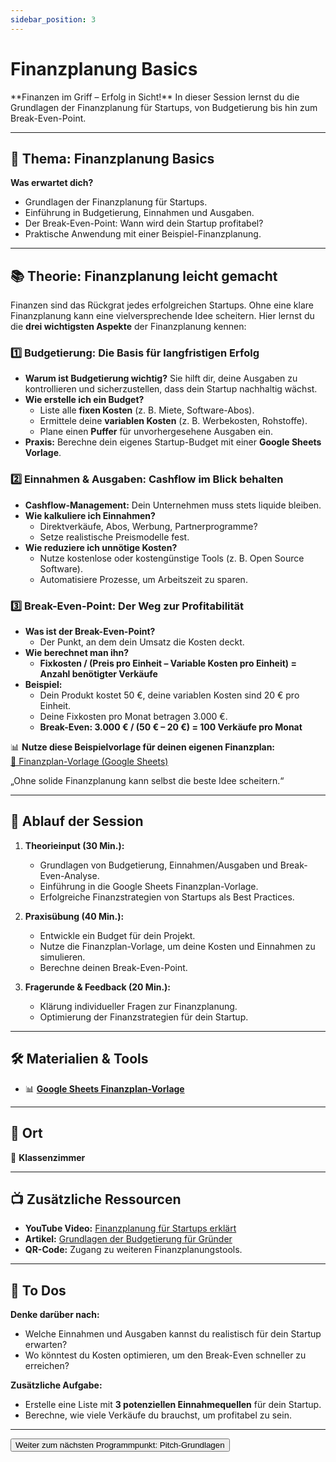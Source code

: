 ```yaml
---
sidebar_position: 3
---
```


# Finanzplanung Basics

<Admonition type="info" icon="💰">
  **Finanzen im Griff – Erfolg in Sicht!** In dieser Session lernst du die
  Grundlagen der Finanzplanung für Startups, von Budgetierung bis hin zum
  Break-Even-Point.
</Admonition>

---

## 🎯 **Thema:** Finanzplanung Basics

**Was erwartet dich?**

- Grundlagen der Finanzplanung für Startups.
- Einführung in Budgetierung, Einnahmen und Ausgaben.
- Der Break-Even-Point: Wann wird dein Startup profitabel?
- Praktische Anwendung mit einer Beispiel-Finanzplanung.

---

## 📚 **Theorie: Finanzplanung leicht gemacht**

Finanzen sind das Rückgrat jedes erfolgreichen Startups. Ohne eine klare Finanzplanung kann eine vielversprechende Idee scheitern. Hier lernst du die **drei wichtigsten Aspekte** der Finanzplanung kennen:

### **1️⃣ Budgetierung: Die Basis für langfristigen Erfolg**

- **Warum ist Budgetierung wichtig?** Sie hilft dir, deine Ausgaben zu kontrollieren und sicherzustellen, dass dein Startup nachhaltig wächst.
- **Wie erstelle ich ein Budget?**
  - Liste alle **fixen Kosten** (z. B. Miete, Software-Abos).
  - Ermittele deine **variablen Kosten** (z. B. Werbekosten, Rohstoffe).
  - Plane einen **Puffer** für unvorhergesehene Ausgaben ein.
- **Praxis:** Berechne dein eigenes Startup-Budget mit einer **Google Sheets Vorlage**.

### **2️⃣ Einnahmen & Ausgaben: Cashflow im Blick behalten**

- **Cashflow-Management:** Dein Unternehmen muss stets liquide bleiben.
- **Wie kalkuliere ich Einnahmen?**
  - Direktverkäufe, Abos, Werbung, Partnerprogramme?
  - Setze realistische Preismodelle fest.
- **Wie reduziere ich unnötige Kosten?**
  - Nutze kostenlose oder kostengünstige Tools (z. B. Open Source Software).
  - Automatisiere Prozesse, um Arbeitszeit zu sparen.

### **3️⃣ Break-Even-Point: Der Weg zur Profitabilität**

- **Was ist der Break-Even-Point?**
  - Der Punkt, an dem dein Umsatz die Kosten deckt.
- **Wie berechnet man ihn?**
  - **Fixkosten / (Preis pro Einheit – Variable Kosten pro Einheit) = Anzahl benötigter Verkäufe**
- **Beispiel:**
  - Dein Produkt kostet 50 €, deine variablen Kosten sind 20 € pro Einheit.
  - Deine Fixkosten pro Monat betragen 3.000 €.
  - **Break-Even: 3.000 € / (50 € – 20 €) = 100 Verkäufe pro Monat**

📊 **Nutze diese Beispielvorlage für deinen eigenen Finanzplan:**  
[📂 Finanzplan-Vorlage (Google Sheets)](https://docs.google.com/spreadsheets/d/1GiYfIwfoeUjOQzXShw5QS5sV0Ea6XPHc/edit?usp=sharing&ouid=112566608054302014590&rtpof=true&sd=true)

<Admonition type="quote" icon="💡">
  „Ohne solide Finanzplanung kann selbst die beste Idee scheitern.“
</Admonition>

---

## 📝 **Ablauf der Session**

1. **Theorieinput (30 Min.):**

   - Grundlagen von Budgetierung, Einnahmen/Ausgaben und Break-Even-Analyse.
   - Einführung in die Google Sheets Finanzplan-Vorlage.
   - Erfolgreiche Finanzstrategien von Startups als Best Practices.

2. **Praxisübung (40 Min.):**

   - Entwickle ein Budget für dein Projekt.
   - Nutze die Finanzplan-Vorlage, um deine Kosten und Einnahmen zu simulieren.
   - Berechne deinen Break-Even-Point.

3. **Fragerunde & Feedback (20 Min.):**
   - Klärung individueller Fragen zur Finanzplanung.
   - Optimierung der Finanzstrategien für dein Startup.

---

## 🛠️ **Materialien & Tools**

- 📊 **[Google Sheets Finanzplan-Vorlage](https://docs.google.com/spreadsheets/d/1GiYfIwfoeUjOQzXShw5QS5sV0Ea6XPHc/edit?usp=sharing&ouid=112566608054302014590&rtpof=true&sd=true)**

---

## 📍 **Ort**

📍 **Klassenzimmer**

---

## 📺 **Zusätzliche Ressourcen**

- **YouTube Video:** [Finanzplanung für Startups erklärt](https://www.youtube.com/watch?v=3PXU5p_g5EM)
- **Artikel:** [Grundlagen der Budgetierung für Gründer](https://www.finanzchef24.de/wissen/gruender/finanzplan)
- **QR-Code:** Zugang zu weiteren Finanzplanungstools.

---

## 🚀 **To Dos**

**Denke darüber nach:**

- Welche Einnahmen und Ausgaben kannst du realistisch für dein Startup erwarten?
- Wo könntest du Kosten optimieren, um den Break-Even schneller zu erreichen?

**Zusätzliche Aufgabe:**

- Erstelle eine Liste mit **3 potenziellen Einnahmequellen** für dein Startup.
- Berechne, wie viele Verkäufe du brauchst, um profitabel zu sein.

---

<Button destination="/roadmap/docs/startup-basics/yfn-school/day4/pitch-intro">
  Weiter zum nächsten Programmpunkt: Pitch-Grundlagen
</Button>
